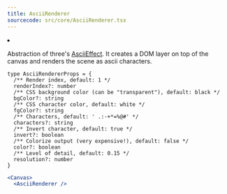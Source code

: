 ```yaml
---
title: AsciiRenderer
sourcecode: src/core/AsciiRenderer.tsx
---
```


<Grid cols={4}>
  <li>
    <Codesandbox id="vq9wsl" />
  </li>
</Grid>

Abstraction of three's [AsciiEffect](https://threejs.org/examples/?q=as#webgl_effects_ascii). It creates a DOM layer on top of the canvas and renders the scene as ascii characters.

```tsx
type AsciiRendererProps = {
  /** Render index, default: 1 */
  renderIndex?: number
  /** CSS background color (can be "transparent"), default: black */
  bgColor?: string
  /** CSS character color, default: white */
  fgColor?: string
  /** Characters, default: ' .:-+*=%@#' */
  characters?: string
  /** Invert character, default: true */
  invert?: boolean
  /** Colorize output (very expensive!), default: false */
  color?: boolean
  /** Level of detail, default: 0.15 */
  resolution?: number
}
```

```jsx
<Canvas>
  <AsciiRenderer />
```
